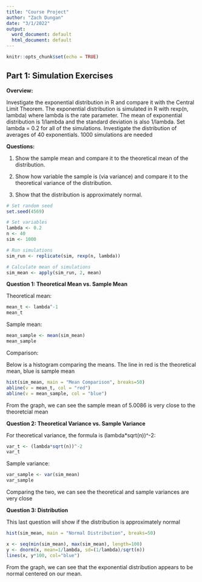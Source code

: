 ---
title: "Course Project"
author: "Zach Dungan"
date: "3/1/2022"
output:
  word_document: default
  html_document: default
---

```{r setup, include=FALSE}
knitr::opts_chunk$set(echo = TRUE)
```

## Part 1: Simulation Exercises

**Overview:**

Investigate the exponential distribution in R and compare it with the Central Limit Theorem. The exponential distribution is simulated in R with rexp(n, lambda) where lambda is the rate parameter. The mean of exponential distribution is 1/lambda and the standard deviation is also 1/lambda. Set lambda = 0.2 for all of the simulations. Investigate the distribution of averages of 40 exponentials. 1000 simulations are needed

**Questions:**

1. Show the sample mean and compare it to the theoretical mean of the distribution.

2. Show how variable the sample is (via variance) and compare it to the theoretical variance of the distribution.

3. Show that the distribution is approximately normal.


```{r}
# Set random seed
set.seed(4569)

# Set variables
lambda <- 0.2
n <- 40
sim <- 1000

# Run simulations
sim_run <- replicate(sim, rexp(n, lambda))

# Calculate mean of simulations
sim_mean <- apply(sim_run, 2, mean)
```

**Question 1: Theoretical Mean vs. Sample Mean**

Theoretical mean: 
```{r}
mean_t <- lambda^-1
mean_t
```

Sample mean: 
``` {r}
mean_sample <- mean(sim_mean)
mean_sample
```
Comparison:

Below is a histogram comparing the means. The line in red is the theoretical mean, blue is sample mean
``` {r}
hist(sim_mean, main = "Mean Comparison", breaks=50)
abline(v = mean_t, col = "red")
abline(v = mean_sample, col = "blue")
```
From the graph, we can see the sample mean of 5.0086 is very close to the theoretcial mean

**Question 2: Theoretical Variance vs. Sample Variance**

For theoretical variance, the formula is (lambda*sqrt(n))^-2:
```{r}
var_t <- (lambda*sqrt(n))^-2
var_t
```

Sample variance:
``` {r}
var_sample <- var(sim_mean)
var_sample
```
Comparing the two, we can see the theoretical and sample variances are very close

**Question 3: Distribution**

This last question will show if the distribution is approximately normal

``` {r}
hist(sim_mean, main = "Normal Distribution", breaks=50)

x <- seq(min(sim_mean), max(sim_mean), length=100)
y <- dnorm(x, mean=1/lambda, sd=(1/lambda)/sqrt(n))
lines(x, y*100, col="blue")
```

From the graph, we can see that the exponential distribution appears to be normal centered on our mean. 





















